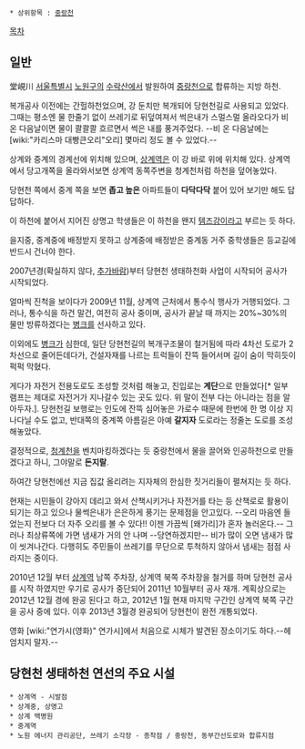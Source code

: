  * 상위항목 : [[중랑천]]

[[목차]]
== 일반 ==

堂峴川
[[서울특별시]] [[노원구]]의 [[수락산]]에서 발원하여 [[중랑천]]으로 합류하는 지방 하천.

복개공사 이전에는 간헐하천었으며, 강 둔치만 복개되어 당현천길로 사용되고 있었다. 그때는 평소엔 물 한줄기 없이 쓰레기로 뒤덮여져서 썩은내가 스멀스멀 올라오다가 비 온 다음날이면 물이 콸콸콸 흐르면서 썩은 내를 풍겨주었다. --비 온 다음날에는 [wiki:"카리스마 대빵큰오리"오리] 몇마리 정도 볼 수 있었다.--

상계와 중계의 경계선에 위치해 있으며, [[상계역]]은 이 강 바로 위에 위치해 있다. 상계역에서 당고개쪽을 올라와서보면 상계역 동쪽주변을 청계천처럼 하천을 덮어놓았다.

당현천 쪽에서 중계 쪽을 보면 '''좁고 높은''' 아파트들이 '''다닥다닥''' 붙어 있어 보기만 해도 답답하다.

이 하천에 붙어서 지어진 상명고 학생들은 이 하천을 왠지 [[템즈강]]이라고 부르는 듯 하다.

을지중, 중계중에 배정받지 못하고 상계중에 배정받은 중계동 거주 중학생들은 등교길에 반드시 건너야 한다.

2007년경(확실하지 않다, [[추가바람]])부터 당현천 생태하천화 사업이 시작되어 공사가 시작되었다.

얼마씩 진척을 보이다가 2009년 11월, 상계역 근처에서 통수식 행사가 거행되었다. 그러나, 통수식을 하건 말건, 여전히 공사 중이며, 공사가 끝날 때 까지는 20%~30%의 물만 방류하겠다는 [[병크]]를 선사하고 있다.

이외에도 [[병크]]가 심한데, 일단 당현천길의 복개구조물이 철거됨에 따라 4차선 도로가 2차선으로 줄어든데다가, 건설자재를 나르는 트럭들이 잔뜩 들어서며 길이 숨이 막히듯이 퍽퍽 막혔다.

게다가 자전거 전용도로도 조성할 것처럼 해놓고, 진입로는 '''계단'''으로 만들었다[* 일부 램프는 제대로 자전거가 지나갈수 있는 곳도 있다. 위 말이 전부 다는 아니라는 점을 알아두자.]. 당현천길 보행로는 인도에 잔뜩 심어놓은 가로수 때문에 한번에 한 명 이상 지나다닐 수도 없고, 반대쪽의 중계쪽 아름길은 아예 '''갈지자''' 도로라는 정줄논 도로를 조성해놓았다.

결정적으로, [[청계천]]을 벤치마킹하겠다는 듯 중랑천에서 물을 끌어와 인공하천으로 만들겠다고 하니, 그야말로 '''돈지랄'''.

하여간 당현천에선 지금 집값 올리려는 지자체의 한심한 짓거리들이 펼쳐지는 듯 하다.

현재는 시민들이 강아지 데리고 와서 산책시키거나 자전거를 타는 등 산책로로 활용이 되기는 하고 있으나 물썩은내가 은은하게 풍기는 문제점을 안고있다. --오리 마음엔 들었는지 전보다 더 자주 오리를 볼 수 있다!! 이젠 가끔씩 [왜가리]가 혼자 놀러온다.-- 그러나 최상류쪽에 가면 냄새가 거의 안 나며 --당연하겠지만-- 비가 많이 오면 냄새가 많이 씻겨나간다. 다행히도 주민들이 쓰레기를 무단으로 투척하지 않아서 냄새는 점점 사라지는 중이다.

2010년 12월 부터 [[상계역]] 남쪽 주차장, 상계역 북쪽 주차장을 철거를 하며 당현천 공사를 시작 하였지만 우기로 공사가 중단되어 2011년 10월부터 공사 재개. 계획상으로는 2012년 12월 경에 완공 된다고 하고, 2012년 1월 현재 마지막 구간인 상계역 북쪽 구간을 공사 중에 있다. 이후 2013년 3월경 완공되어 당현천이 완전 개통되었다.

영화 [wiki:"연가시(영화)" 연가시]에서 처음으로 시체가 발견된 장소이기도 하다.--헤엄치지 말자.--

== 당현천 생태하천 연선의 주요 시설 ==
 * 상계역 - 시발점
 * 상계중, 상명고
 * 상계 백병원
 * 중계역
 * 노원 에너지 관리공단, 쓰레기 소각장 - 종착점 / 중랑천, 동부간선도로와 합류지점

